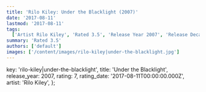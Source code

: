 ```yaml
---
title: 'Rilo Kiley: Under the Blacklight (2007)'
date: '2017-08-11'
lastmod: '2017-08-11'
tags:
  ['Artist Rilo Kiley', 'Rated 3.5', 'Release Year 2007', 'Release Decade 2000']
summary: 'Rated 3.5'
authors: ['default']
images: ['/content/images/rilo-kiley|under-the-blacklight.jpg']
---
```


  key: 'rilo-kiley|under-the-blacklight',
  title: 'Under the Blacklight',
  release_year: 2007,
  rating: 7,
  rating_date: '2017-08-11T00:00:00.000Z',
  artist: 'Rilo Kiley',
};

<MusicRating data={data} />
